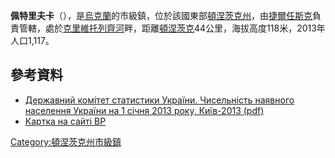 {{no footnotes|time=2015-09-14T09:20:52+00:00}}
{{coord|48|23|12|N|37|46|47|E|scale:100000|display=title}}

'''佩特里夫卡'''（{{lang-uk|Петрівка}}），是[[烏克蘭|烏克蘭]]的市級鎮，位於該國東部[[頓涅茨克州|頓涅茨克州]]，由[[捷爾任斯克_(烏克蘭)|捷爾任斯克]]負責管轄，處於[[克里維托列齊河|克里維托列齊河]]畔，距離[[頓涅茨克|頓涅茨克]]44公里，海拔高度118米，2013年人口1,117。

==參考資料==
*[http://www.ukrstat.gov.ua/druk/publicat/kat_u/2013/sb/06_13/sb_nnas_2012.zip Державний комітет статистики України. Чисельність наявного населення України на 1 січня 2013 року, Київ-2013 (pdf)]{{Wayback|url=http://www.ukrstat.gov.ua/druk/publicat/kat_u/2013/sb/06_13/sb_nnas_2012.zip |date=20181115124447 }}
* [http://w1.c1.rada.gov.ua/pls/z7503/A005?rdat1=22.03.2014&rf7571=8399 Картка на сайті ВР] {{Wayback|url=http://w1.c1.rada.gov.ua/pls/z7503/A005?rdat1=22.03.2014&rf7571=8399 |date=20190313040817 }}

{{DEFAULTSORT:Петрівка}}
[[Category:頓涅茨克州市級鎮|Category:頓涅茨克州市級鎮]]


{{Donetsk-geo-stub}}